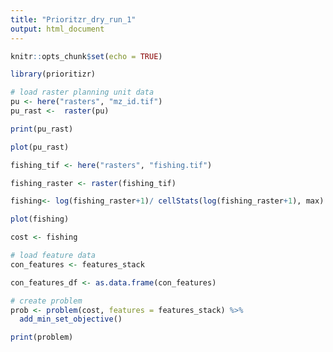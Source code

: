 ```yaml
---
title: "Prioritzr_dry_run_1"
output: html_document
---
```


```r
knitr::opts_chunk$set(echo = TRUE)

library(prioritizr)
```

```r
# load raster planning unit data
pu <- here("rasters", "mz_id.tif")
pu_rast <-  raster(pu)

print(pu_rast)

plot(pu_rast)
```

```r
fishing_tif <- here("rasters", "fishing.tif")

fishing_raster <- raster(fishing_tif)

fishing<- log(fishing_raster+1)/ cellStats(log(fishing_raster+1), max)

plot(fishing)

cost <- fishing
```

```r
# load feature data
con_features <- features_stack

con_features_df <- as.data.frame(con_features)

```

```r
# create problem
prob <- problem(cost, features = features_stack) %>%
  add_min_set_objective()

print(problem)

```

